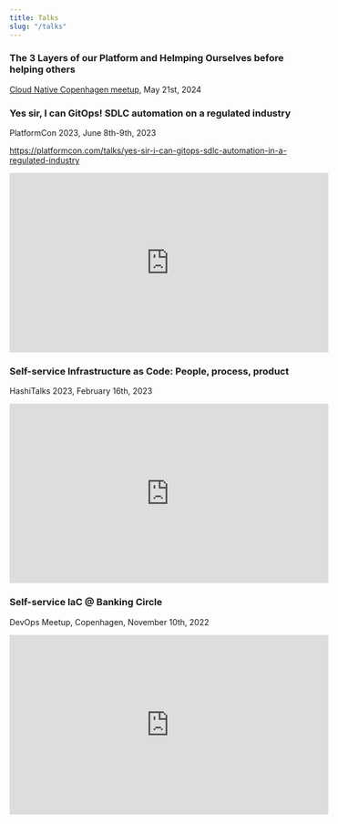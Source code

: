 ```yaml
---
title: Talks
slug: "/talks"
---
```


### The 3 Layers of our Platform and Helmping Ourselves before helping others

[Cloud Native Copenhagen meetup](https://community.cncf.io/events/details/cncf-copenhagen-presents-cloud-native-innovations-securing-llms-and-streamlining-platforms/), May 21st, 2024

### Yes sir, I can GitOps! SDLC automation on a regulated industry

PlatformCon 2023, June 8th-9th, 2023

https://platformcon.com/talks/yes-sir-i-can-gitops-sdlc-automation-in-a-regulated-industry

<iframe width="560" height="315" src="https://www.youtube.com/embed/7P6IaysAiCM" title="YouTube video player" frameborder="0" allow="accelerometer; autoplay; clipboard-write; encrypted-media; gyroscope; picture-in-picture; web-share" allowfullscreen></iframe>

### Self-service Infrastructure as Code: People, process, product

HashiTalks 2023, February 16th, 2023

<iframe width="560" height="315" src="https://www.youtube.com/embed/_-mHscUXYZY" title="YouTube video player" frameborder="0" allow="accelerometer; autoplay; clipboard-write; encrypted-media; gyroscope; picture-in-picture; web-share" allowfullscreen></iframe>

### Self-service IaC @ Banking Circle

DevOps Meetup, Copenhagen, November 10th, 2022

<iframe width="560" height="315" src="https://www.youtube.com/embed/KnLCEtHkRa8" title="YouTube video player" frameborder="0" allow="accelerometer; autoplay; clipboard-write; encrypted-media; gyroscope; picture-in-picture; web-share" allowfullscreen></iframe>
